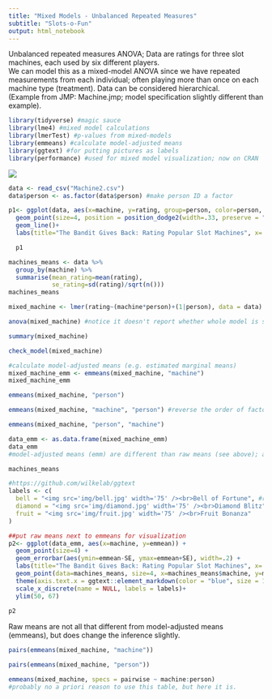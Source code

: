 ```yaml
---
title: "Mixed Models - Unbalanced Repeated Measures"
subtitle: "Slots-o-Fun"
output: html_notebook
---
```

Unbalanced repeated measures ANOVA; Data are ratings for three slot machines, each used by six different players.  
We can model this as a mixed-model ANOVA since we have repeated measurements from each individual; often playing more than once on each machine type (treatment). Data can be considered hierarchical.    
(Example from JMP: Machine.jmp; model specification slightly different than example).

```r
library(tidyverse) #magic sauce
library(lme4) #mixed model calculations
library(lmerTest) #p-values from mixed-models
library(emmeans) #calculate model-adjusted means
library(ggtext) #for putting pictures as labels
library(performance) #used for mixed model visualization; now on CRAN
```
![](img/slots.png)

```r
data <- read_csv("Machine2.csv")
data$person <- as.factor(data$person) #make person ID a factor
```

```r
p1<- ggplot(data, aes(x=machine, y=rating, group=person, color=person, shape=person)) + 
  geom_point(size=4, position = position_dodge2(width=.33, preserve = "total")) +
  geom_line()+
  labs(title="The Bandit Gives Back: Rating Popular Slot Machines", x= "Slot Machine", y = "Machine Rating (yield/$100 played)")

  p1
```


```r
machines_means <- data %>%
  group_by(machine) %>%
  summarise(mean_rating=mean(rating),
            se_rating=sd(rating)/sqrt(n()))
machines_means
```


```r
mixed_machine <- lmer(rating~(machine*person)+(1|person), data = data)

anova(mixed_machine) #notice it doesn't report whether whole model is significant or model fit, but we likely don't care anyway.
```
```r
summary(mixed_machine)
```
```r
check_model(mixed_machine)
```
```r
#calculate model-adjusted means (e.g. estimated marginal means)
mixed_machine_emm <- emmeans(mixed_machine, "machine")
mixed_machine_emm
```
```r
emmeans(mixed_machine, "person")
```
```r
emmeans(mixed_machine, "machine", "person") #reverse the order of factors for alternative output
```
```r
emmeans(mixed_machine, "person", "machine")
```


```r
data_emm <- as.data.frame(mixed_machine_emm)
data_emm
#model-adjusted means (emm) are different than raw means (see above); adjusted for the same person repeatedly evaluating the machines.
```
```r
machines_means
```

```r
#https://github.com/wilkelab/ggtext
labels <- c(
  bell = "<img src='img/bell.jpg' width='75' /><br>Bell of Fortune", #redefine labels based on groups in df
  diamond = "<img src='img/diamond.jpg' width='75' /><br>Diamond Blitz",
  fruit = "<img src='img/fruit.jpg' width='75' /><br>Fruit Bonanza"
)
```

```r
##put raw means next to emmeans for visualization
p2<- ggplot(data_emm, aes(x=machine, y=emmean)) + 
  geom_point(size=4) +
  geom_errorbar(aes(ymin=emmean-SE, ymax=emmean+SE), width=.2) +
  labs(title="The Bandit Gives Back: Rating Popular Slot Machines", x= NULL, y = "Machine Rating (yield/$100 played)") +
  geom_point(data=machines_means, size=4, x=machines_means$machine, y=machines_means$mean_rating, color="blue") +
  theme(axis.text.x = ggtext::element_markdown(color = "blue", size = 12)) +
  scale_x_discrete(name = NULL, labels = labels)+
  ylim(50, 67)
             
p2
```
Raw means are not all that different from model-adjusted means (emmeans), but does change the inference slightly.

```r
pairs(emmeans(mixed_machine, "machine")) 
```

```r
pairs(emmeans(mixed_machine, "person"))
```
```r
emmeans(mixed_machine, specs = pairwise ~ machine:person)
#probably no a priori reason to use this table, but here it is.
```


